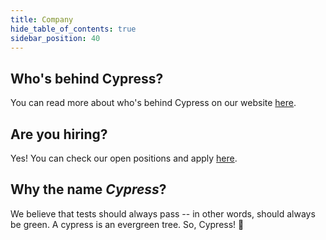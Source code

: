 ```yaml
---
title: Company
hide_table_of_contents: true
sidebar_position: 40
---
```


## <Icon name="angle-right" /> Who's behind Cypress?

You can read more about who's behind Cypress on our website
[here](https://www.cypress.io/about/).

## <Icon name="angle-right" /> Are you hiring?

Yes! You can check our open positions and apply
[here](https://www.cypress.io/jobs/).

## <Icon name="angle-right" /> Why the name _Cypress_?

We believe that tests should always pass -- in other words, should always be
green. A cypress is an evergreen tree. So, Cypress! 🌲
